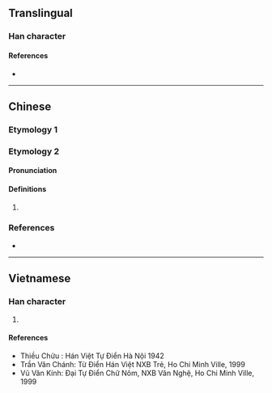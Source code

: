 {{character info/new}}
{{also|潔}}
==Translingual==

===Han character===
{{Han char|rn=85|rad=水|as=06|sn=9|four=34161|canj=EGR|ids=⿰氵吉}}

====References====
* {{Han ref|kx=0619.150|dkj=17350|dj=1014.100|hdz=31602.010|uh=6D01|ud=27905|bh=CFA1|bd=53153}}

----

==Chinese==

===Etymology 1===
{{zh-see|潔}}

===Etymology 2===
{{zh-forms}}

====Pronunciation====
{{zh-pron
|m=jí
|c=git3
|mc=y
|oc=
|cat=
}}

====Definitions====
{{zh-hanzi}}

# {{rfdef|zh}}

{{attention|zh|please check}}

===References===
* {{R:twedu|C06132}}

----

==Vietnamese==

===Han character===
{{vi-hantu|[[khiết]], [[khét]], [[khít]]|rs=水06}}

# {{defn|lang=vi|sort=水06}}

====References====
* Thiều Chửu : Hán Việt Tự Điển Hà Nội 1942
* Trần Văn Chánh: Từ Điển Hán Việt NXB Trẻ, Ho Chi Minh Ville, 1999
* Vũ Văn Kính: Đại Tự Điển Chữ Nôm, NXB Văn Nghệ, Ho Chi Minh Ville, 1999
